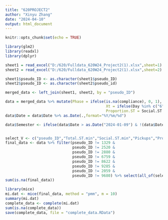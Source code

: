 ---
title: "620PROJECT2"
author: "Xinyu Zhang"
date: "2024-04-10"
output: html_document
---

```{r setup, include=FALSE}
knitr::opts_chunk$set(echo = TRUE)
```

```{r}
library(glm2)
library(readxl)
library(dplyr)

sheet1 = read_excel("D:/620/Fulldata_620W24_Project2(1).xlsx",sheet=1)
sheet2 = read_excel("D:/620/Fulldata_620W24_Project2(1).xlsx",sheet=2)

sheet1$pseudo_ID <- as.character(sheet1$pseudo_ID)
sheet2$pseudo_ID <- as.character(sheet2$pseudo_id)

merged_data <- left_join(sheet1, sheet2, by = "pseudo_ID")

data = merged_data %>% mutate(Phase = ifelse(is.na(compliance), 0, 1),
                                             Xt = ifelse(Day %in% c("6", "7"), 0, 1),
                                             Proportion.ST = Social.ST.min/Total.ST.min)
data$Date = data$Date %>% as.Date(.,format="%Y/%m/%d")

data$Semester <- ifelse(data$Date > as.Date("2024-01-09") & !(data$Date >= as.Date("2024-02-24") & data$Date <= as.Date("2024-03-04")), 1, 0)


select_V <- c("pseudo_ID","Total.ST.min","Social.ST.min","Pickups","Proportion.ST","Treatment","sex","pets","devices","procrastination_score", "Phase", "Xt","Semester")
final_data <- data %>% filter(pseudo_ID != 1329 &
                              pseudo_ID != 2520 &
                              pseudo_ID != 2880 &
                              pseudo_ID != 6759 &
                              pseudo_ID != 8622 & 
                              pseudo_ID != 9285 & 
                              pseudo_ID != 2059 & 
                              pseudo_ID != 9680) %>% select(all_of(select_V)) 
sum(is.na(final_data))

```
```{r}
library(mice)
mi.dat <- mice(final_data, method = "pmm", m = 10)
summary(mi.dat)
complete_data <- complete(mi.dat)
sum(is.na(complete_data))
save(complete_data, file = "complete_data.RData")
```


